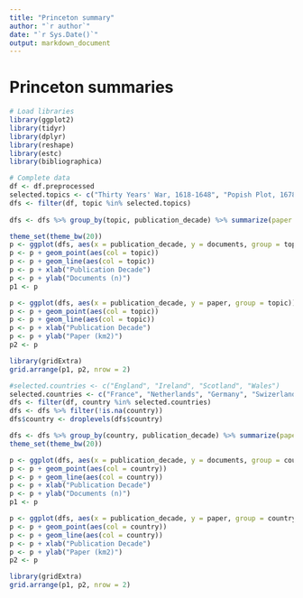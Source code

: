 ```yaml
---
title: "Princeton summary"
author: "`r author`"
date: "`r Sys.Date()`"
output: markdown_document
---
```


# Princeton summaries

```r
# Load libraries
library(ggplot2)
library(tidyr)
library(dplyr)
library(reshape)
library(estc)
library(bibliographica)
```

```r
# Complete data
df <- df.preprocessed
selected.topics <- c("Thirty Years' War, 1618-1648", "Popish Plot, 1678")
dfs <- filter(df, topic %in% selected.topics)
   
dfs <- dfs %>% group_by(topic, publication_decade) %>% summarize(paper = sum(paper.consumption.km2, na.rm = TRUE), documents = n())

theme_set(theme_bw(20))
p <- ggplot(dfs, aes(x = publication_decade, y = documents, group = topic))
p <- p + geom_point(aes(col = topic))
p <- p + geom_line(aes(col = topic))
p <- p + xlab("Publication Decade")
p <- p + ylab("Documents (n)")
p1 <- p

p <- ggplot(dfs, aes(x = publication_decade, y = paper, group = topic))
p <- p + geom_point(aes(col = topic))
p <- p + geom_line(aes(col = topic))
p <- p + xlab("Publication Decade")
p <- p + ylab("Paper (km2)")
p2 <- p

library(gridExtra)
grid.arrange(p1, p2, nrow = 2)

```


```r
#selected.countries <- c("England", "Ireland", "Scotland", "Wales")
selected.countries <- c("France", "Netherlands", "Germany", "Swizerland", "Belgium")
dfs <- filter(df, country %in% selected.countries)
dfs <- dfs %>% filter(!is.na(country))
dfs$country <- droplevels(dfs$country)

dfs <- dfs %>% group_by(country, publication_decade) %>% summarize(paper = sum(paper.consumption.km2, na.rm = TRUE), documents = n())
theme_set(theme_bw(20))

p <- ggplot(dfs, aes(x = publication_decade, y = documents, group = country))
p <- p + geom_point(aes(col = country))
p <- p + geom_line(aes(col = country))
p <- p + xlab("Publication Decade")
p <- p + ylab("Documents (n)")
p1 <- p

p <- ggplot(dfs, aes(x = publication_decade, y = paper, group = country))
p <- p + geom_point(aes(col = country))
p <- p + geom_line(aes(col = country))
p <- p + xlab("Publication Decade")
p <- p + ylab("Paper (km2)")
p2 <- p

library(gridExtra)
grid.arrange(p1, p2, nrow = 2)
```


